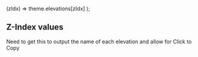 
  (zIdx) => theme.elevations[zIdx]
);

## Z-Index values

Need to get this to output the name of each elevation and allow for Click to Copy

<ZIndexShowcases values={keys} />
